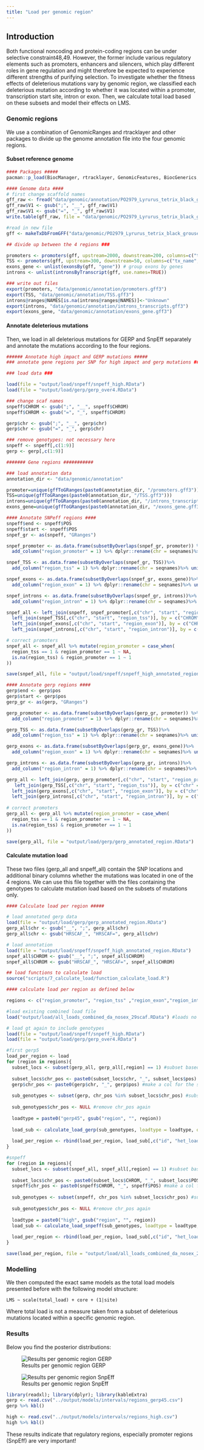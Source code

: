 ```yaml
---
title: "Load per genomic region"
---
```


## Introduction

Both functional noncoding and protein-coding regions can be under selective constraint48,49.  However, the former include various regulatory elements such as promoters, enhancers and silencers, which play different roles in gene regulation and might therefore be expected to experience different strengths of purifying selection.  To investigate whether the fitness effects of deleterious mutations vary by genomic region, we classified each deleterious mutation according to whether it was located within a promoter, transcription start site, intron or exon. Then, we calculate total load based on these subsets and model their effects on LMS.

### Genomic regions

We use a combination of GenomicRanges and rtracklayer and other packages to divide up the genome annotation file into the four genomic regions. 

#### Subset reference genome

```r
#### Packages #####
pacman::p_load(BiocManager, rtracklayer, GenomicFeatures, BiocGenerics, data.table, dplyr, genomation, GenomicRanges, tibble)

#### Genome data ####
# first change scaffold names
gff_raw <- fread("data/genomic/annotation/PO2979_Lyrurus_tetrix_black_grouse.annotation.gff") 
gff_raw$V1 <- gsub(";", "__", gff_raw$V1)
gff_raw$V1 <- gsub("=", "_", gff_raw$V1)
write.table(gff_raw, file = "data/genomic/PO2979_Lyrurus_tetrix_black_grouse.annotation_editedscafnames.gff", sep = "\t", col.names = FALSE, quote=F, row.names = FALSE)

#read in new file
gff <- makeTxDbFromGFF("data/genomic/PO2979_Lyrurus_tetrix_black_grouse.annotation_editedscafnames.gff", format="gff3", organism="Lyrurus tetrix") 

## divide up between the 4 regions ###

promoters <- promoters(gff, upstream=2000, downstream=200, columns=c("tx_name", "gene_id")) # From NIOO
TSS <- promoters(gff, upstream=300, downstream=50, columns=c("tx_name", "gene_id")) # TSS as in Laine et al., 2016. Nature Communications
exons_gene <- unlist(exonsBy(gff, "gene")) # group exons by genes
introns <- unlist(intronsByTranscript(gff, use.names=TRUE))

### write out files
export(promoters, "data/genomic/annotation/promoters.gff3")
export(TSS, "data/genomic/annotation/TSS.gff3")
introns@ranges@NAMES[is.na(introns@ranges@NAMES)]<-"Unknown"
export(introns, "data/genomic/annotation/introns_transcripts.gff3")
export(exons_gene, "data/genomic/annotation/exons_gene.gff3")
```

#### Annotate deleterious mutations

Then, we load in all deleterious mutations for GERP and SnpEff separately and annotate the mutations according to the four regions. 

```r
###### Annotate high impact and GERP mutations #####
### annotate gene regions per SNP for high impact and gerp mutations ###

### load data ###

load(file = "output/load/snpeff/snpeff_high.RData")
load(file = "output/load/gerp/gerp_over4.RData")

### change scaf names
snpeff$CHROM <- gsub(";", "__", snpeff$CHROM)
snpeff$CHROM <- gsub("=", "_", snpeff$CHROM)

gerp$chr <- gsub(";", "__", gerp$chr)
gerp$chr <- gsub("=", "_", gerp$chr)

### remove genotypes: not necessary here
snpeff <- snpeff[,c(1:9)]
gerp <- gerp[,c(1:9)]

####### Gene regions ###########

### load annotation data
annotation_dir <- "data/genomic/annotation"

promoter=unique(gffToGRanges(paste0(annotation_dir, "/promoters.gff3")))
TSS=unique(gffToGRanges(paste0(annotation_dir, "/TSS.gff3")))
introns=unique(gffToGRanges(paste0(annotation_dir, "/introns_transcripts.gff3")))
exons_gene=unique(gffToGRanges(paste0(annotation_dir, "/exons_gene.gff3")))

#### Annotate SNPeff regions ####
snpeff$end <- snpeff$POS
snpeff$start <- snpeff$POS
snpef_gr <- as(snpeff, "GRanges")

snpef_promoter <- as.data.frame(subsetByOverlaps(snpef_gr, promoter)) %>%
  add_column("region_promoter" = 1) %>% dplyr::rename(chr = seqnames)%>% unique()

snpef_TSS <- as.data.frame(subsetByOverlaps(snpef_gr, TSS))%>%
  add_column("region_tss" = 1) %>% dplyr::rename(chr = seqnames)%>% unique()

snpef_exons <- as.data.frame(subsetByOverlaps(snpef_gr, exons_gene))%>%
  add_column("region_exon" = 1) %>% dplyr::rename(chr = seqnames)%>% unique()

snpef_introns <- as.data.frame(subsetByOverlaps(snpef_gr, introns))%>%
  add_column("region_intron" = 1) %>% dplyr::rename(chr = seqnames)%>% unique()

snpef_all <- left_join(snpeff, snpef_promoter[,c("chr", "start", "region_promoter")], by = c("CHROM" = "chr", "start"))%>%
  left_join(snpef_TSS[,c("chr", "start", "region_tss")], by = c("CHROM" = "chr", "start"))%>%
  left_join(snpef_exons[,c("chr", "start", "region_exon")], by = c("CHROM" = "chr", "start"))%>%
  left_join(snpef_introns[,c("chr", "start", "region_intron")], by = c("CHROM" = "chr", "start"))

# correct promoters
snpef_all <- snpef_all %>% mutate(region_promoter = case_when(
  region_tss == 1 & region_promoter == 1 ~ NA,
  is.na(region_tss) & region_promoter == 1 ~ 1
))

save(snpef_all, file = "output/load/snpeff/snpeff_high_annotated_region.RData")

#### Annotate gerp regions ####
gerp$end <- gerp$pos
gerp$start <- gerp$pos
gerp_gr <- as(gerp, "GRanges")

gerp_promoter <- as.data.frame(subsetByOverlaps(gerp_gr, promoter)) %>%
  add_column("region_promoter" = 1) %>% dplyr::rename(chr = seqnames)%>% unique()

gerp_TSS <- as.data.frame(subsetByOverlaps(gerp_gr, TSS))%>%
  add_column("region_tss" = 1) %>% dplyr::rename(chr = seqnames)%>% unique()

gerp_exons <- as.data.frame(subsetByOverlaps(gerp_gr, exons_gene))%>%
  add_column("region_exon" = 1) %>% dplyr::rename(chr = seqnames)%>% unique()

gerp_introns <- as.data.frame(subsetByOverlaps(gerp_gr, introns))%>%
  add_column("region_intron" = 1) %>% dplyr::rename(chr = seqnames)%>% unique()

gerp_all <- left_join(gerp, gerp_promoter[,c("chr", "start", "region_promoter")], by = c("chr" = "chr", "start"))%>%
   left_join(gerp_TSS[,c("chr", "start", "region_tss")], by = c("chr" = "chr", "start"))%>%
  left_join(gerp_exons[,c("chr", "start", "region_exon")], by = c("chr" = "chr", "start"))%>%
  left_join(gerp_introns[,c("chr", "start", "region_intron")], by = c("chr" = "chr", "start"))
 
# correct promoters
gerp_all <- gerp_all %>% mutate(region_promoter = case_when(
  region_tss == 1 & region_promoter == 1 ~ NA,
  is.na(region_tss) & region_promoter == 1 ~ 1
))

save(gerp_all, file = "output/load/gerp/gerp_annotated_region.RData")
```

#### Calculate mutation load 

These two files (gerp_all and snpeff_all) contain the SNP locations and additional binary columns whether the mutations was located in one of the 4 regions. We can use this file together with the files containing the genotypes to calculate mutation load based on the subsets of mutations only.

```r

#### Calculate load per region #####

# load annotated gerp data
load(file = "output/load/gerp/gerp_annotated_region.RData")
gerp_all$chr <- gsub("__", ";", gerp_all$chr)
gerp_all$chr <- gsub("HRSCAF_", "HRSCAF=", gerp_all$chr)

# load annotation
load(file = "output/load/snpeff/snpeff_high_annotated_region.RData")
snpef_all$CHROM <- gsub("__", ";", snpef_all$CHROM)
snpef_all$CHROM <- gsub("HRSCAF_", "HRSCAF=", snpef_all$CHROM)

## load functions to calculate load
source("scripts/7_calculate_load/function_calculate_load.R")

#### calculate load per region as defined below 

regions <- c("region_promoter", "region_tss" ,"region_exon","region_intron")

#load existing combined load file
load("output/load/all_loads_combined_da_nosex_29scaf.RData") #loads no sex chr only 29 scaf

# load gt again to include genotypes
load(file = "output/load/snpeff/snpeff_high.RData")
load(file = "output/load/gerp/gerp_over4.RData")

#first gerp5
load_per_region <- load
for (region in regions){
  subset_locs <- subset(gerp_all, gerp_all[,region] == 1) #subset based on region name
  
  subset_locs$chr_pos <- paste0(subset_locs$chr, "_", subset_locs$pos) #make a col for the snp position
  gerp$chr_pos <- paste0(gerp$chr, "_", gerp$pos) #make a col for the snp position
  
  sub_genotypes <- subset(gerp, chr_pos %in% subset_locs$chr_pos) #subset genotypes based on subset
  
  sub_genotypes$chr_pos <- NULL #remove chr_pos again
  
  loadtype = paste0("gerp45", gsub("region", "", region))
  
  load_sub <- calculate_load_gerp(sub_genotypes, loadtype = loadtype, output_vcf = F) #calculate loads
  
  load_per_region <- rbind(load_per_region, load_sub[,c("id", "het_load", "hom_load", "total_load", "loadtype")])
}

#snpeff
for (region in regions){
  subset_locs <- subset(snpef_all, snpef_all[,region] == 1) #subset based on region name
  
  subset_locs$chr_pos <- paste0(subset_locs$CHROM, "_", subset_locs$POS) #make a col for the snp position
  snpeff$chr_pos <- paste0(snpeff$CHROM, "_", snpeff$POS) #make a col for the snp position
  
  sub_genotypes <- subset(snpeff, chr_pos %in% subset_locs$chr_pos) #subset genotypes based on subset
  
  sub_genotypes$chr_pos <- NULL #remove chr_pos again
  
  loadtype = paste0("high", gsub("region", "", region))
  load_sub <- calculate_load_snpeff(sub_genotypes, loadtype = loadtype, output_vcf = F) #calculate loads
  
  load_per_region <- rbind(load_per_region, load_sub[,c("id", "het_load", "hom_load", "total_load", "loadtype")])
}

save(load_per_region, file = "output/load/all_loads_combined_da_nosex_29scaf_plus_per_region.RData")
```

### Modelling

We then computed the exact same models as the total load models presented before with the following model structure:

` LMS ~ scale(total_load) + core + (1|site) `

Where total load is not a measure taken from a subset of deleterious mutations located within a specific genomic region. 

### Results

Below you find the posterior distributions:

![Results per genomic region GERP](../plots/main/fig_2c.png)

![Results per genomic region SnpEff](../plots/main/fig_2d.png)

```r
library(readxl); library(dplyr); library(kableExtra)
gerp <- read.csv("../output/models/intervals/regions_gerp45.csv")
gerp %>% kbl() 

high <- read.csv("../output/models/intervals/regions_high.csv")
high %>% kbl()
```


These results indicate that regulatory regions, especially promoter regions (SnpEff) are very important!

